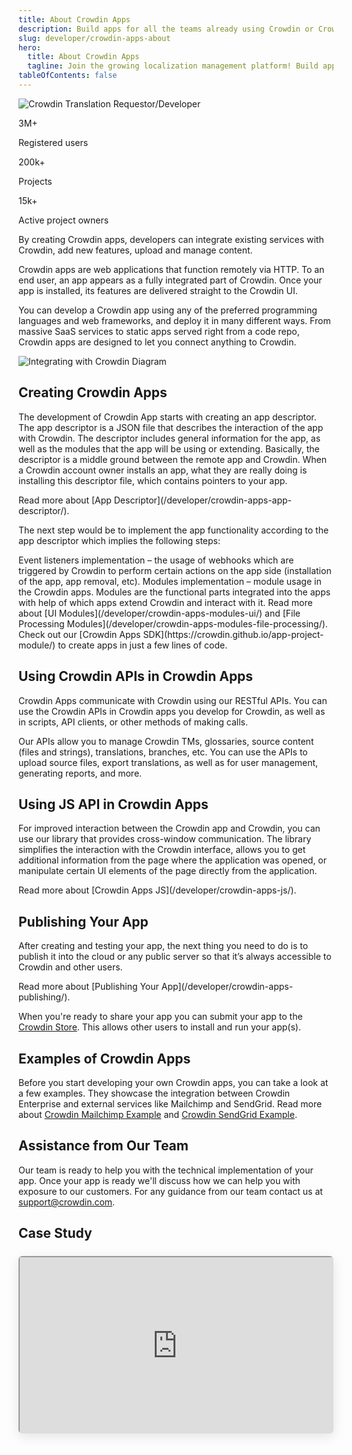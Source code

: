 ```yaml
---
title: About Crowdin Apps
description: Build apps for all the teams already using Crowdin or Crowdin Enterprise
slug: developer/crowdin-apps-about
hero:
  title: About Crowdin Apps
  tagline: Join the growing localization management platform! Build apps for all the teams already using Crowdin or Crowdin Enterprise to customize and extend localization experience.
tableOfContents: false
---
```



<Image src={developerHero} alt="Crowdin Translation Requestor/Developer" class="absolute top-0 right-0 -z-50 no-shadow !w-6/12 xl:!w-4/12 md:!max-w-[480px] xl:!max-w-[1020px] invisible lg:visible opacity-80" />

<div class="mx-auto text-center">
  <div class="rounded-lg bg-gray-100 dark:bg-gray-700 p-12">
    <div class="grid grid-cols-1 sm:grid-cols-3 gap-8">
      <div class="text-center !mt-0">
        <p class="text-4xl sm:text-5xl font-bold mb-2">3M+</p>
        <p class="text-lg sm:text-base mb-6 sm:mb-0">Registered users</p>
      </div>
      <div class="text-center !mt-0">
        <p class="text-4xl sm:text-5xl font-bold mb-2">200k+</p>
        <p class="text-lg sm:text-base mb-6 sm:mb-0">Projects</p>
      </div>
      <div class="text-center !mt-0">
        <p class="text-4xl sm:text-5xl font-bold mb-2">15k+</p>
        <p class="text-lg sm:text-base mb-6 sm:mb-0">Active project owners</p>
      </div>
    </div>
  </div>
</div>

By creating Crowdin apps, developers can integrate existing services with Crowdin, add new features, upload and manage content.

Crowdin apps are web applications that function remotely via HTTP. To an end user, an app appears as a fully integrated part of Crowdin. Once your app is installed, its features are delivered straight to the Crowdin UI.

You can develop a Crowdin app using any of the preferred programming languages and web frameworks, and deploy it in many different ways. From massive SaaS services to static apps served right from a code repo, Crowdin apps are designed to let you connect anything to Crowdin.

<Image src={integratingCrowdinApps} alt="Integrating with Crowdin Diagram" class="no-shadow" />

## Creating Crowdin Apps

The development of Crowdin App starts with creating an app descriptor. The app descriptor is a JSON file that describes the interaction of the app with Crowdin. The descriptor includes general information for the app, as well as the modules that the app will be using or extending. Basically, the descriptor is a middle ground between the remote app and Crowdin. When a Crowdin account owner installs an app, what they are really doing is installing this descriptor file, which contains pointers to your app.

<ReadMore>
  Read more about [App Descriptor](/developer/crowdin-apps-app-descriptor/).
</ReadMore>

The next step would be to implement the app functionality according to the app descriptor which implies the following steps:

<CardGrid>
  <Card title="Step 1">
    Event listeners implementation &ndash; the usage of webhooks which are triggered by Crowdin to perform certain actions on the app side (installation of the app, app removal, etc).
  </Card>
  <Card title="Step 2">
    Modules implementation &ndash; module usage in the Crowdin apps. Modules are the functional parts integrated into the apps with help of which apps extend Crowdin and interact with it.
  </Card>
</CardGrid>

<ReadMore>
  Read more about [UI Modules](/developer/crowdin-apps-modules-ui/) and [File Processing Modules](/developer/crowdin-apps-modules-file-processing/).
</ReadMore>

<Aside type="tip" title="Interested in developing Crowdin Apps?">
  Check out our [Crowdin Apps SDK](https://crowdin.github.io/app-project-module/) to create apps in just a few lines of code.
</Aside>

## Using Crowdin APIs in Crowdin Apps

Crowdin Apps communicate with Crowdin using our RESTful APIs. You can use the Crowdin APIs in Crowdin apps you develop for Crowdin, as well as in scripts, API clients, or other methods of making calls.

Our APIs allow you to manage Crowdin TMs, glossaries, source content (files and strings), translations, branches, etc. You can use the APIs to upload source files, export translations, as well as for user management, generating reports, and more.

<LinkCard
  title="API Overview"
  description="Explore the Crowdin API documentation to learn more about the available endpoints and how to use them."
  href="/developer/api/"
/>

<HelpBanner
  title="Need Help?"
  description="We support all developers who help us improve our product and add interesting developments to our community."
  buttonText="Contact Support"
  buttonLink="https://crowdin.com/contacts"
/>

## Using JS API in Crowdin Apps

For improved interaction between the Crowdin app and Crowdin, you can use our library that provides cross-window communication. The library simplifies the interaction with the Crowdin interface, allows you to get additional information from the page where the application was opened, or manipulate certain UI elements of the page directly from the application.

<ReadMore>
  Read more about [Crowdin Apps JS](/developer/crowdin-apps-js/).
</ReadMore>

## Publishing Your App

After creating and testing your app, the next thing you need to do is to publish it into the cloud or any public server so that it’s always accessible to Crowdin and other users.

<ReadMore>
  Read more about [Publishing Your App](/developer/crowdin-apps-publishing/).
</ReadMore>

When you're ready to share your app you can submit your app to the [Crowdin Store](https://store.crowdin.com). This allows other users to install and run your app(s).

## Examples of Crowdin Apps

Before you start developing your own Crowdin apps, you can take a look at a few examples. They showcase the integration between Crowdin Enterprise and external services like Mailchimp and SendGrid. Read more about [Crowdin Mailchimp Example](https://github.com/crowdin-community/crowdin-mailchimp-example) and [Crowdin SendGrid Example](https://github.com/crowdin-community/crowdin-sendgrid-example).

## Assistance from Our Team

Our team is ready to help you with the technical implementation of your app. Once your app is ready we'll discuss how we can help you with exposure to our customers. For any guidance from our team contact us at <a href="mailto:support@crowdin.com">support@crowdin.com</a>.

## Case Study

<div style="margin-top: 1.5rem; position: relative; width: 100%; height: 0; padding-bottom: 56.25%; box-shadow: 0 5px 20px rgb(0 0 0 / 10%); border-radius: 6px;overflow:hidden;">
  <iframe style="position: absolute; top: 0; left: 0; width: 100%; height: 100%;" height="100%" width="100%" src="https://www.youtube.com/embed/V1tS-GeriIA" allow="autoplay; encrypted-media" />
</div>
